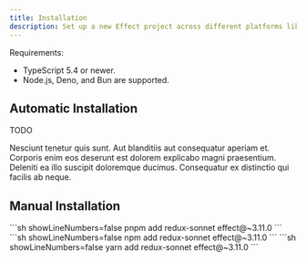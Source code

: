 ```yaml
---
title: Installation
description: Set up a new Effect project across different platforms like Node.js, Deno, Bun, and Vite + React with step-by-step installation guides.
---
```



Requirements:

- TypeScript 5.4 or newer.
- Node.js, Deno, and Bun are supported.

## Automatic Installation

<Aside type="caution" title="Coming Soon!">
  TODO
</Aside>

Nesciunt tenetur quis sunt. Aut blanditiis aut consequatur aperiam et. Corporis
enim eos deserunt est dolorem explicabo magni praesentium. Deleniti ea illo
suscipit doloremque ducimus. Consequatur ex distinctio qui facilis ab neque.

## Manual Installation

<Tabs syncKey="package-manager">
  <TabItem label="pnpm" icon="pnpm">
  ```sh showLineNumbers=false
  pnpm add redux-sonnet effect@~3.11.0
  ```
  </TabItem>
  <TabItem label="npm" icon="seti:npm">
  ```sh showLineNumbers=false
  npm add redux-sonnet effect@~3.11.0
  ```
  </TabItem>
  <TabItem label="Yarn" icon="seti:yarn">
  ```sh showLineNumbers=false
  yarn add redux-sonnet effect@~3.11.0
  ```
  </TabItem>
</Tabs>